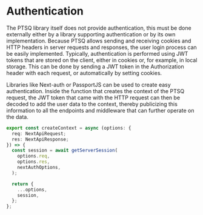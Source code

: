 # Authentication

The PTSQ library itself does not provide authentication, this must be done externally either by a library supporting authentication or by its own implementation.
Because PTSQ allows sending and receiving cookies and HTTP headers in server requests and responses, the user login process can be easily implemented.
Typically, authentication is performed using JWT tokens that are stored on the client, either in cookies or, for example, in local storage.
This can be done by sending a JWT token in the Authorization header with each request, or automatically by setting cookies.

Libraries like Next-auth or PassportJS can be used to create easy authentication.
Inside the function that creates the context of the PTSQ request, the JWT token that came with the HTTP request can then be decoded to add the user data to the context, thereby publicizing this information to all the endpoints and middleware that can further operate on the data.

```ts copy
export const createContext = async (options: {
  req: NextApiRequest;
  res: NextApiResponse;
}) => {
  const session = await getServerSession(
    options.req,
    options.res,
    nextAuthOptions,
  );

  return {
    ...options,
    session,
  };
};
```
